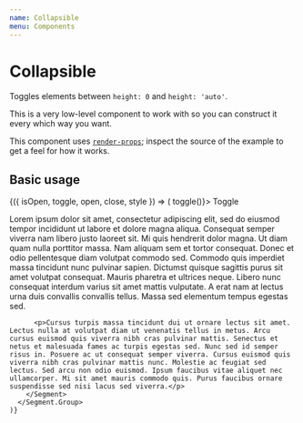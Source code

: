 ```yaml
---
name: Collapsible
menu: Components
---
```



# Collapsible

Toggles elements between `height: 0` and `height: 'auto'`.

This is a very low-level component to work with so you can construct it every which way you want.

This component uses [`render-props`](https://reactjs.org/docs/render-props.html); inspect the source of the example to get a feel for how it works.

## Basic usage

<Playground>
  <Collapsible open>
    {({ isOpen, toggle, open, close, style }) => (
      <Segment.Group>
        <Segment.Header aria-expanded={isOpen} onClick={() => toggle()}>
          Toggle
          <Icon name={isOpen ? 'keyboard_arrow_down' : 'keyboard_arrow_up'} />
        </Segment.Header>
        <Segment style={style} padding={isOpen ? undefined : 0}>
          <p>Lorem ipsum dolor sit amet, consectetur adipiscing elit, sed do eiusmod tempor incididunt ut labore et dolore magna aliqua. Consequat semper viverra nam libero justo laoreet sit. Mi quis hendrerit dolor magna. Ut diam quam nulla porttitor massa. Nam aliquam sem et tortor consequat. Donec et odio pellentesque diam volutpat commodo sed. Commodo quis imperdiet massa tincidunt nunc pulvinar sapien. Dictumst quisque sagittis purus sit amet volutpat consequat. Mauris pharetra et ultrices neque. Libero nunc consequat interdum varius sit amet mattis vulputate. A erat nam at lectus urna duis convallis convallis tellus. Massa sed elementum tempus egestas sed.</p>

          <p>Cursus turpis massa tincidunt dui ut ornare lectus sit amet. Lectus nulla at volutpat diam ut venenatis tellus in metus. Arcu cursus euismod quis viverra nibh cras pulvinar mattis. Senectus et netus et malesuada fames ac turpis egestas sed. Nunc sed id semper risus in. Posuere ac ut consequat semper viverra. Cursus euismod quis viverra nibh cras pulvinar mattis nunc. Molestie ac feugiat sed lectus. Sed arcu non odio euismod. Ipsum faucibus vitae aliquet nec ullamcorper. Mi sit amet mauris commodo quis. Purus faucibus ornare suspendisse sed nisi lacus sed viverra.</p>
        </Segment>
      </Segment.Group>
    )}
  </Collapsible>
</Playground>
